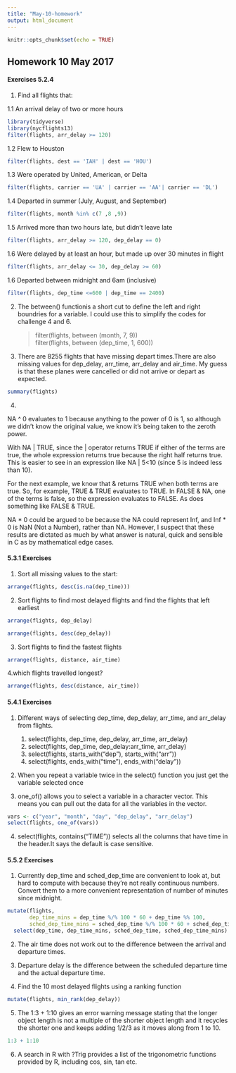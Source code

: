 ```yaml
---
title: "May-10-homework"
output: html_document
---
```


```r
knitr::opts_chunk$set(echo = TRUE)
```

## Homework 10 May 2017

#### Exercises 5.2.4

1. Find all flights that:

1.1 An arrival delay of two or more hours

```r
library(tidyverse)
library(nycflights13)
filter(flights, arr_delay >= 120)
```

1.2 Flew to Houston
```r
filter(flights, dest == 'IAH' | dest == 'HOU')
```

1.3 Were operated by United, American, or Delta
```r
filter(flights, carrier == 'UA' | carrier == 'AA'| carrier == 'DL')
```

1.4 Departed in summer (July, August, and September)
```r
filter(flights, month %in% c(7 ,8 ,9))
```

1.5 Arrived more than two hours late, but didn’t leave late
```r
filter(flights, arr_delay >= 120, dep_delay == 0)
```

1.6 Were delayed by at least an hour, but made up over 30 minutes in flight
```r
filter(flights, arr_delay <= 30, dep_delay >= 60)
```

1.6 Departed between midnight and 6am (inclusive)
```r
filter(flights, dep_time <=600 | dep_time == 2400)
```

2. The between() functionis a short cut to define the left and right boundries for a variable. I could use this to simplify the codes for challenge 4 and 6.

   > filter(flights, between (month, 7, 9))  
   > filter(flights, between (dep_time, 1, 600))

3. There are 8255 flights that have missing depart times.There are also missing values for dep_delay, arr_time, arr_delay and air_time. My guess is that these planes were cancelled or did not arrive or depart as expected.
```r
summary(flights)
```

4. 

NA ^ 0 evaluates to 1 because anything to the power of 0 is 1, so although we didn't know the original value, we know it's being taken to the zeroth power.  

With NA | TRUE, since the | operator returns TRUE if either of the terms are true, the whole expression returns true because the right half returns true. This is easier to see in an expression like NA | 5<10 (since 5 is indeed less than 10).  

For the next example, we know that & returns TRUE when both terms are true. So, for example, TRUE & TRUE evaluates to TRUE. In FALSE & NA, one of the terms is false, so the expression evaluates to FALSE. As does something like FALSE & TRUE.  

NA * 0 could be argued to be because the NA could represent Inf, and Inf * 0 is NaN (Not a Number), rather than NA. However, I suspect that these results are dictated as much by what answer is natural, quick and sensible in C as by mathematical edge cases.

#### 5.3.1 Exercises
1. Sort all missing values to the start:
```r
arrange(flights, desc(is.na(dep_time)))
```

2. Sort flights to find most delayed flights and find the flights that left earliest
```r
arrange(flights, dep_delay)
```

```r
arrange(flights, desc(dep_delay))
```

3. Sort flights to find the fastest flights
```r
arrange(flights, distance, air_time)
```

4.which flights travelled longest?
```r
arrange(flights, desc(distance, air_time))
```


#### 5.4.1 Exercises

1. Different ways of selecting dep_time, dep_delay, arr_time, and arr_delay from flights.
    1. select(flights, dep_time, dep_delay, arr_time, arr_delay)  
    2. select(flights, dep_time, dep_delay:arr_time, arr_delay)  
    3. select(flights, starts_with("dep"), starts_with("arr"))  
    4. select(flights, ends_with("time"), ends_with("delay"))  

2. When you repeat a variable twice in the select() function you just get the variable selected once

3. one_of() allows you to select a variable in a character vector. This means you can pull out the data for all the variables in the vector.
```r
vars <- c("year", "month", "day", "dep_delay", "arr_delay")
select(flights, one_of(vars))
```

4. select(flights, contains("TIME")) selects all the columns that have time in the header.It says the default is case sensitive.

#### 5.5.2 Exercises

1. Currently dep_time and sched_dep_time are convenient to look at, but hard to compute with because they’re not really continuous numbers. Convert them to a more convenient representation of number of minutes since midnight.
```r
mutate(flights,
       dep_time_mins = dep_time %/% 100 * 60 + dep_time %% 100,
       sched_dep_time_mins = sched_dep_time %/% 100 * 60 + sched_dep_time %% 100) %>%
  select(dep_time, dep_time_mins, sched_dep_time, sched_dep_time_mins)
```

2. The air time does not work out to the difference between the arrival and departure times.

3. Departure delay is the difference between the scheduled departure time and the actual departure time.

4. Find the 10 most delayed flights using a ranking function
```r
mutate(flights, min_rank(dep_delay))
```

5. The 1:3 + 1:10 gives an error warning message stating that the longer object length is not a multiple of the shorter object length and it recycles the shorter one and keeps adding 1/2/3 as it moves along from 1 to 10.
```r
1:3 + 1:10
```

6. A search in R with ?Trig provides a list of the trigonometric functions provided by R, including cos, sin, tan etc.

